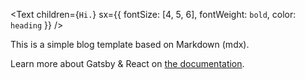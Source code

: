 <Text
  children={`Hi.`}
  sx={{ fontSize: [4, 5, 6], fontWeight: `bold`, color: `heading` }}
/>

This is a simple blog template based on Markdown (mdx).

Learn more about Gatsby & React on [the documentation](https://www.gatsbyjs.com/).
